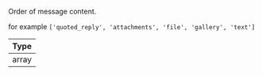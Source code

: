 Order of message content.

for example `['quoted_reply', 'attachments', 'file', 'gallery', 'text']`

| Type  |
| ----- |
| array |
